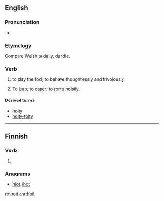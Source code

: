 ==English==

===Pronunciation===
* {{a|UK}} {{IPA|/ˈhɔɪ.ti/}}

===Etymology===
Compare Welsh {{term|hoetian}} to dally, dandle.

===Verb===
{{head|en|verb}}

# {{context|archaic|lang=en}} to play the fool; to behave thoughtlessly and frivolously.
# {{context|obsolete|lang=en}} To [[leap]]; to [[caper]]; to [[romp]] noisily.
#: {{rfquotek|Beaumont and Fletcher}}

====Derived terms====
* [[hoity]] <!--I presume-->
* [[hoity-toity]]

----

==Finnish==

===Verb===
{{head|fi}}

# {{fi-form of|type=verb|pr=second-person|pl=singular|mood=indicative|tense=past|hokea}}

===Anagrams===
* [[hiot#Finnish|hiot]], [[ihot#Finnish|ihot]]

[[ro:hoit]]
[[chr:hoit]]